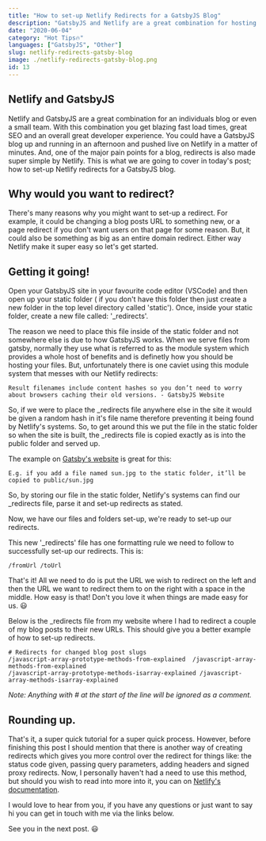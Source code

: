 ```yaml
---
title: "How to set-up Netlify Redirects for a GatsbyJS Blog"
description: "GatsbyJS and Netlify are a great combination for hosting your blog. Netlify even make it super easy to set-up redirects an important consideration for any blog."
date: "2020-06-04"
category: "Hot Tips🔥"
languages: ["GatsbyJS", "Other"]
slug: netlify-redirects-gatsby-blog
image: ./netlify-redirects-gatsby-blog.png
id: 13
---
```


## Netlify and GatsbyJS

Netlify and GatsbyJS are a great combination for an individuals blog or even a small team. With this combination you get blazing fast load times, great SEO and an overall great developer experience. You could have a GatsbyJS blog up and running in an afternoon and pushed live on Netlify in a matter of minutes. And, one of the major pain points for a blog, redirects is also made super simple by Netlify. This is what we are going to cover in today's post; how to set-up Netlify redirects for a GatsbyJS blog. 

## Why would you want to redirect?

There's many reasons why you might want to set-up a redirect. For example, it could be changing a blog posts URL to something new, or a page redirect if you don't want users on that page for some reason. But, it could also be something as big as an entire domain redirect. Either way Netlify make it super easy so let's get started.

## Getting it going!

Open your GatsbyJS site in your favourite code editor (VSCode) and then open up your static folder ( if you don't have this folder then just create a new folder in the top level directory called 'static'). Once, inside your static folder, create a new file called: '_redirects'.

The reason we need to place this file inside of the static folder and not somewhere else is due to how GatsbyJS works. When we serve files from gatsby, normally they use what is referred to as the module system which provides a whole host of benefits and is definetly how you should be hosting your files. But, unfortunately there is one caviet using this module system that messes with our Netlify redirects:

```
Result filenames include content hashes so you don’t need to worry about browsers caching their old versions. - GatsbyJS Website
```

So, if we were to place the _redirects file anywhere else in the site it would be given a random hash in it's file name therefore preventing it being found by Netlify's systems. So, to get around this we put the file in the static folder so when the site is built, the _redirects file is copied exactly as is into the public folder and served up. 

The example on [Gatsby's website](https://www.gatsbyjs.org/docs/static-folder/) is great for this:

```
E.g. if you add a file named sun.jpg to the static folder, it’ll be copied to public/sun.jpg
```

So, by storing our file in the static folder, Netlify's systems can find our _redirects file, parse it and set-up redirects as stated. 

Now, we have our files and folders set-up, we're ready to set-up our redirects. 

This new '_redirects' file has one formatting rule we need to follow to successfully set-up our redirects. This is:

```
/fromUrl /toUrl
```

That's it! All we need to do is put the URL we wish to redirect on the left and then the URL we want to redirect them to on the right with a space in the middle. How easy is that! Don't you love it when things are made easy for us. 😃

Below is the _redirects file from my website where I had to redirect a couple of my blog posts to their new URLs. This should give you a better example of how to set-up redirects.

```
# Redirects for changed blog post slugs
/javascript-array-prototype-methods-from-explained  /javascript-array-methods-from-explained
/javascript-array-prototype-methods-isarray-explained /javascript-array-methods-isarray-explained
```

*Note: Anything with # at the start of the line will be ignored as a comment.*

## Rounding up.

That's it, a super quick tutorial for a super quick process. However, before finishing this post I should mention that there is another way of creating redirects which gives you more control over the redirect for things like: the status code given, passing query parameters, adding headers and signed proxy redirects. Now, I personally haven't had a need to use this method, but should you wish to read into more into it, you can on [Netlify's documentation](https://docs.netlify.com/routing/redirects/#syntax-for-the-netlify-configuration-file).

I would love to hear from you, if you have any questions or just want to say hi you can get in touch with me via the links below. 

See you in the next post. 😃